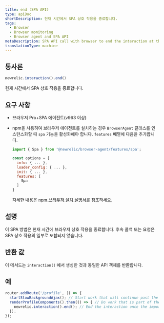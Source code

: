 ```yaml
---
title: end (SPA API)
type: apiDoc
shortDescription: 현재 시간에서 SPA 상호 작용을 종료합니다.
tags:
  - Browser
  - Browser monitoring
  - Browser agent and SPA API
metaDescription: SPA API call with browser to end the interaction at the current time.
translationType: machine
---
```


## 통사론

```js
newrelic.interaction().end()
```

현재 시간에서 SPA 상호 작용을 종료합니다.

## 요구 사항

* 브라우저 Pro+SPA 에이전트(v963 이상)

* npm을 사용하여 브라우저 에이전트를 설치하는 경우 `BrowserAgent` 클래스를 인스턴스화할 때 `spa` 기능을 활성화해야 합니다. `features` 배열에 다음을 추가합니다.

  ```js
  import { Spa } from '@newrelic/browser-agent/features/spa';

  const options = {
    info: { ... },
    loader_config: { ... },
    init: { ... },
    features: [
      Spa
    ]
  }
  ```

  자세한 내용은 [npm 브라우저 설치 설명서를](https://www.npmjs.com/package/@newrelic/browser-agent#new-relic-browser-agent) 참조하세요.

## 설명

이 SPA 방법은 현재 시간에 브라우저 상호 작용을 종료합니다. 후속 콜백 또는 요청은 SPA 상호 작용의 일부로 포함되지 않습니다.

## 반환 값

이 메서드는 `interaction()` 에서 생성한 것과 동일한 API 객체를 반환합니다.

## 예

```js
router.addRoute('/profile', () => {
  startSlowBackgroundAjax(); // Start work that will continue past the end of the interaction
  renderProfileComponents().then(() => { // Do work that is part of the interaction
    newrelic.interaction().end(); // End the interaction once the important components an the page have finished rendering
  });
});
```